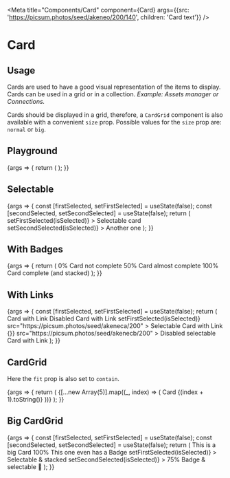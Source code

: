 
<Meta
  title="Components/Card"
  component={Card}
  args={{src: 'https://picsum.photos/seed/akeneo/200/140', children: 'Card text'}}
/>

# Card

## Usage

Cards are used to have a good visual representation of the items to display. Cards can be used in a grid or in a collection.
_Example: Assets manager or Connections._

Cards should be displayed in a grid, therefore, a `CardGrid` component is also available with a convenient `size` prop. Possible values for the `size` prop are: `normal` or `big`.

## Playground

<Canvas>
  <Story name="Standard">
    {args => {
      return (
        <CardGrid>
          <Card {...args} />
        </CardGrid>
      );
    }}
  </Story>
</Canvas>

<ArgsTable story="Standard" />

## Selectable

<Canvas>
  <Story name="Selectable">
    {args => {
      const [firstSelected, setFirstSelected] = useState(false);
      const [secondSelected, setSecondSelected] = useState(false);
      return (
        <CardGrid>
          <Card
            {...args}
            src="https://picsum.photos/seed/akened/200"
            isSelected={firstSelected}
            onSelect={isSelected => setFirstSelected(isSelected)}
          >
            Selectable card
          </Card>
          <Card
            {...args}
            src="https://picsum.photos/seed/akenee/200"
            isSelected={secondSelected}
            onSelect={isSelected => setSecondSelected(isSelected)}
          >
            Another one
          </Card>
        </CardGrid>
      );
    }}
  </Story>
</Canvas>

## With Badges

<Canvas>
  <Story name="With Badges">
    {args => {
      return (
        <CardGrid>
          <Card {...args} src="https://picsum.photos/seed/akenea/200">
            <Card.BadgeContainer>
              <Badge level="danger">0%</Badge>
            </Card.BadgeContainer>
            Card not complete
          </Card>
          <Card {...args} src="https://picsum.photos/seed/akeneb/200">
            <Card.BadgeContainer>
              <Badge level="warning">50%</Badge>
            </Card.BadgeContainer>
            Card almost complete
          </Card>
          <Card {...args} isStacked={true} src="https://picsum.photos/seed/akenec/200">
            <Card.BadgeContainer>
              <Badge level="primary">100%</Badge>
            </Card.BadgeContainer>
            Card complete (and stacked)
          </Card>
        </CardGrid>
      );
    }}
  </Story>
</Canvas>

## With Links

<Canvas>
  <Story name="With Links">
    {args => {
      const [firstSelected, setFirstSelected] = useState(false);
      return (
        <CardGrid>
          <Card {...args} src="https://picsum.photos/seed/akeneaa/200">
            <Link href="https://www.youtube.com/watch?v=dQw4w9WgXcQ" target="_blank">
              Card with Link
            </Link>
          </Card>
          <Card {...args} disabled={true} src="https://picsum.photos/seed/akeneba/200">
            <Link href="https://www.youtube.com/watch?v=dQw4w9WgXcQ" target="_blank">
              Disabled Card with Link
            </Link>
          </Card>
          <Card
            {...args}
            isSelected={firstSelected}
            onSelect={isSelected => setFirstSelected(isSelected)}
            src="https://picsum.photos/seed/akeneca/200"
          >
            <Link href="https://www.youtube.com/watch?v=dQw4w9WgXcQ" target="_blank">
              Selectable Card with Link
            </Link>
          </Card>
          <Card
            {...args}
            disabled={true}
            isSelected={false}
            onSelect={() => {}}
            src="https://picsum.photos/seed/akenecb/200"
          >
            <Link href="https://www.youtube.com/watch?v=dQw4w9WgXcQ" target="_blank">
              Disabled selectable Card with Link
            </Link>
          </Card>
        </CardGrid>
      );
    }}
  </Story>
</Canvas>

## CardGrid

Here the `fit` prop is also set to `contain`.

<Canvas>
  <Story name="CardGrid">
    {args => {
      return (
        <CardGrid>
          {[...new Array(5)].map((_, index) => (
            <Card
              {...args}
              key={index}
              fit="contain"
              onClick={action('Clicked')}
              src={`https://picsum.photos/seed/akeneo${index}/${index % 2 === 0 ? 200 : 120}/${
                index % 2 === 0 ? 120 : 200
              }`}
            >
              Card {(index + 1).toString()}
            </Card>
          ))}
        </CardGrid>
      );
    }}
  </Story>
</Canvas>

## Big CardGrid

<Canvas>
  <Story name="Size">
    {args => {
      const [firstSelected, setFirstSelected] = useState(false);
      const [secondSelected, setSecondSelected] = useState(false);
      return (
        <CardGrid size="big">
          <Card {...args} src="https://picsum.photos/seed/akened/200">
            This is a big Card
          </Card>
          <Card {...args} src="https://picsum.photos/seed/akenee/200">
            <Card.BadgeContainer>
              <Badge level="primary">100%</Badge>
            </Card.BadgeContainer>
            This one even has a Badge
          </Card>
          <Card
            {...args}
            src="https://picsum.photos/seed/akenef/200"
            isSelected={firstSelected}
            isStacked={true}
            onSelect={isSelected => setFirstSelected(isSelected)}
          >
            Selectable &amp; stacked
          </Card>
          <Card
            {...args}
            src="https://picsum.photos/seed/akeneg/200"
            isSelected={secondSelected}
            onSelect={isSelected => setSecondSelected(isSelected)}
          >
            <Card.BadgeContainer>
              <Badge level="warning">75%</Badge>
            </Card.BadgeContainer>
            Badge &amp; selectable 🤩
          </Card>
        </CardGrid>
      );
    }}
  </Story>
</Canvas>
